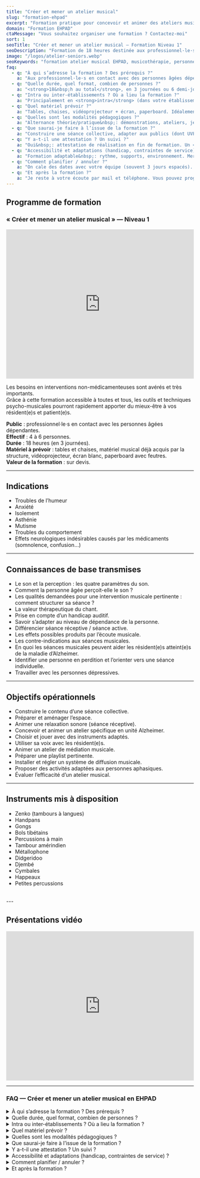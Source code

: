 ```yaml
---
title: "Créer et mener un atelier musical"
slug: "formation-ehpad"
excerpt: "Formation pratique pour concevoir et animer des ateliers musicaux en EHPAD."
domain: "Formation EHPAD"
ctaMessage: "Vous souhaitez organiser une formation ? Contactez-moi"
sort: 1
seoTitle: "Créer et mener un atelier musical — Formation Niveau 1"
seoDescription: "Formation de 18 heures destinée aux professionnel·le·s en contact avec les personnes âgées dépendantes. Approche thérapeutique par la musique."
image: "/logos/atelier-seniors.webp"
seoKeywords: "formation atelier musical EHPAD, musicothérapie, personnes âgées, Alzheimer, médiation musicale, relaxation sonore, playlist thérapeutique, diffusion musicale, instruments adaptés, évaluation d’atelier"
faq:
  - q: "À qui s’adresse la formation ? Des prérequis ?"
    a: "Aux professionnel·le·s en contact avec des personnes âgées dépendantes (EHPAD, USLD, SSR, etc.). Aucun prérequis musical&nbsp;: on part du terrain et on pratique."
  - q: "Quelle durée, quel format, combien de personnes ?"
    a: "<strong>18&nbsp;h au total</strong>, en 3 journées ou 6 demi-journées. Groupe de <strong>2 à 4 stagiaires</strong> pour garder un accompagnement concret et des mises en situation efficaces."
  - q: "Intra ou inter-établissements ? Où a lieu la formation ?"
    a: "Principalement en <strong>intra</strong> (dans votre établissement). Possibilité d’<strong>inter</strong> si vous mutualisez avec des structures proches."
  - q: "Quel matériel prévoir ?"
    a: "Tables, chaises, vidéoprojecteur + écran, paperboard. Idéalement, votre petit parc d’instruments. Des instruments sont aussi mis à disposition pendant la formation."
  - q: "Quelles sont les modalités pédagogiques ?"
    a: "Alternance théorie/pratique&nbsp;: démonstrations, ateliers, jeux d’écoute, construction de séances, relaxation sonore, travail de la voix, évaluation et retours."
  - q: "Que saurai-je faire à l’issue de la formation ?"
    a: "Construire une séance collective, adapter aux publics (dont UVP), choisir les instruments, animer une relaxation sonore, préparer une playlist, installer un petit système de diffusion, évaluer l’atelier."
  - q: "Y a-t-il une attestation ? Un suivi ?"
    a: "Oui&nbsp;: attestation de réalisation en fin de formation. Un <strong>kit de ressources</strong> (supports, grilles d’observation, exemples de playlists, vidéos pédagogiques) est fourni pour faciliter la mise en œuvre."
  - q: "Accessibilité et adaptations (handicap, contraintes de service) ?"
    a: "Formation adaptable&nbsp;: rythme, supports, environnement. Merci de signaler vos besoins en amont pour ajuster au mieux."
  - q: "Comment planifier / annuler ?"
    a: "On cale des dates avec votre équipe (souvent 3 jours espacés). En cas d’empêchement, prévenez dès que possible pour replanifier sans pénaliser le service."
  - q: "Et après la formation ?"
    a: "Je reste à votre écoute par mail et téléphone. Vous pouvez programmer ultérieurement le <strong>niveau&nbsp;2</strong> puis le <strong>niveau&nbsp;3</strong> de la formation."
---
```



## Programme de formation
### « Créer et mener un atelier musical » — Niveau 1

<iframe 
  width="100%" 
  height="400" 
  src="https://www.youtube.com/embed/GSwaXLB4AAw" 
  title="Éveil musical en petite enfance" 
  frameborder="0" 
  allow="accelerometer; autoplay; clipboard-write; encrypted-media; gyroscope; picture-in-picture" 
  allowfullscreen
></iframe>

Les besoins en interventions non-médicamenteuses sont avérés et très importants.  
Grâce à cette formation accessible à toutes et tous, les outils et techniques psycho-musicales pourront rapidement apporter du mieux-être à vos résident(e)s et patient(e)s.

**Public** : professionnel·le·s en contact avec les personnes âgées dépendantes.  
**Effectif** : 4 à 6 personnes.  
**Durée** : 18 heures (en 3 journées).  
**Matériel à prévoir** : tables et chaises, matériel musical déjà acquis par la structure, vidéoprojecteur, écran blanc, paperboard avec feutres.  
**Valeur de la formation** : sur devis.

---

## Indications
- Troubles de l’humeur
- Anxiété
- Isolement
- Asthénie
- Mutisme
- Troubles du comportement
- Effets neurologiques indésirables causés par les médicaments (somnolence, confusion…)

---

## Connaissances de base transmises
- Le son et la perception : les quatre paramètres du son.  
- Comment la personne âgée perçoit-elle le son ?  
- Les qualités demandées pour une intervention musicale pertinente : comment structurer sa séance ?  
- La valeur thérapeutique du chant.  
- Prise en compte d’un handicap auditif.  
- Savoir s’adapter au niveau de dépendance de la personne.  
- Différencier séance réceptive / séance active.  
- Les effets possibles produits par l’écoute musicale.  
- Les contre-indications aux séances musicales.  
- En quoi les séances musicales peuvent aider les résident(e)s atteint(e)s de la maladie d’Alzheimer.  
- Identifier une personne en perdition et l’orienter vers une séance individuelle.  
- Travailler avec les personnes dépressives.

---

## Objectifs opérationnels
- Construire le contenu d’une séance collective.  
- Préparer et aménager l’espace.  
- Animer une relaxation sonore (séance réceptive).  
- Concevoir et animer un atelier spécifique en unité Alzheimer.  
- Choisir et jouer avec des instruments adaptés.  
- Utiliser sa voix avec les résident(e)s.  
- Animer un atelier de médiation musicale.  
- Préparer une playlist pertinente.  
- Installer et régler un système de diffusion musicale.  
- Proposer des activités adaptées aux personnes aphasiques.  
- Évaluer l’efficacité d’un atelier musical.

---

## Instruments mis à disposition
- Zenko (tambours à langues)
- Handpans
- Gongs  
- Bols tibétains  
- Percussions à main  
- Tambour amérindien  
- Métallophone  
- Didgeridoo  
- Djembé  
- Cymbales  
- Happeaux  
- Petites percussions
<br />
---

## Présentations vidéo

<iframe 
  width="100%" 
  height="400" 
  src="https://www.youtube.com/embed/YdNsiOIurSs" 
  title="Éveil musical en petite enfance" 
  frameborder="0" 
  allow="accelerometer; autoplay; clipboard-write; encrypted-media; gyroscope; picture-in-picture" 
  allowfullscreen
></iframe>

---
### FAQ — Créer et mener un atelier musical en EHPAD

<details>
  <summary>À qui s’adresse la formation ? Des prérequis ?</summary>
  Aux professionnel·le·s en contact avec des personnes âgées dépendantes (EHPAD, USLD, SSR, etc.).  
  Aucun prérequis musical : on part du terrain et on pratique.
</details>

<details>
  <summary>Quelle durée, quel format, combien de personnes ?</summary>
  <strong>18 h au total</strong>, en 3 journées ou 6 demi-journées.  
  Groupe de <strong>2 à 4 stagiaires</strong> pour garder un accompagnement concret et des mises en situation efficaces.
</details>

<details>
  <summary>Intra ou inter-établissements ? Où a lieu la formation ?</summary>
  Principalement en <strong>intra</strong> (dans votre établissement).  
  Possibilité d’<strong>inter</strong> si vous mutualisez avec des structures proches.
</details>

<details>
  <summary>Quel matériel prévoir ?</summary>
  Tables, chaises, vidéoprojecteur + écran, paperboard.  
  Idéalement, votre petit parc d’instruments.  
  Des instruments sont aussi mis à disposition pendant la formation.
</details>

<details>
  <summary>Quelles sont les modalités pédagogiques ?</summary>
  Alternance théorie / pratique : démonstrations, ateliers, jeux d’écoute, construction de séances, relaxation sonore, travail de la voix, évaluation et retours.
</details>

<details>
  <summary>Que saurai-je faire à l’issue de la formation ?</summary>
  Construire une séance collective, adapter aux publics (dont UVP), choisir les instruments, animer une relaxation sonore, préparer une playlist, installer un petit système de diffusion, évaluer l’atelier.
</details>

<details>
  <summary>Y a-t-il une attestation ? Un suivi ?</summary>
  Oui : attestation de réalisation en fin de formation.  
  Un <strong>kit de ressources</strong> (supports, grilles d’observation, exemples de playlists, vidéos pédagogiques) est fourni pour faciliter la mise en œuvre.
</details>

<details>
  <summary>Accessibilité et adaptations (handicap, contraintes de service) ?</summary>
  Formation adaptable : rythme, supports, environnement.  
  Merci de signaler vos besoins en amont pour ajuster au mieux.
</details>

<details>
  <summary>Comment planifier / annuler ?</summary>
  On cale des dates avec votre équipe (souvent 3 jours espacés).  
  En cas d’empêchement, prévenez dès que possible pour replanifier sans pénaliser le service.
</details>

<details>
  <summary>Et après la formation ?</summary>
  Je reste à votre écoute par mail et téléphone.  
  Vous pouvez programmer ultérieurement le <strong>niveau 2</strong> puis le <strong>niveau 3</strong> de la formation.
</details>
